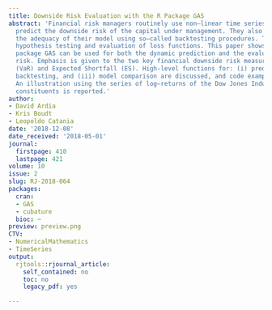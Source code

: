 ```yaml
---
title: Downside Risk Evaluation with the R Package GAS
abstract: 'Financial risk managers routinely use non–linear time series models to
  predict the downside risk of the capital under management. They also need to evaluate
  the adequacy of their model using so–called backtesting procedures. The latter involve
  hypothesis testing and evaluation of loss functions. This paper shows how the R
  package GAS can be used for both the dynamic prediction and the evaluation of downside
  risk. Emphasis is given to the two key financial downside risk measures: Value-at-Risk
  (VaR) and Expected Shortfall (ES). High-level functions for: (i) prediction, (ii)
  backtesting, and (iii) model comparison are discussed, and code examples are provided.
  An illustration using the series of log–returns of the Dow Jones Industrial Average
  constituents is reported.'
author:
- David Ardia
- Kris Boudt
- Leopoldo Catania
date: '2018-12-08'
date_received: '2018-05-01'
journal:
  firstpage: 410
  lastpage: 421
volume: 10
issue: 2
slug: RJ-2018-064
packages:
  cran:
  - GAS
  - cubature
  bioc: ~
preview: preview.png
CTV:
- NumericalMathematics
- TimeSeries
output:
  rjtools::rjournal_article:
    self_contained: no
    toc: no
    legacy_pdf: yes

---
```

